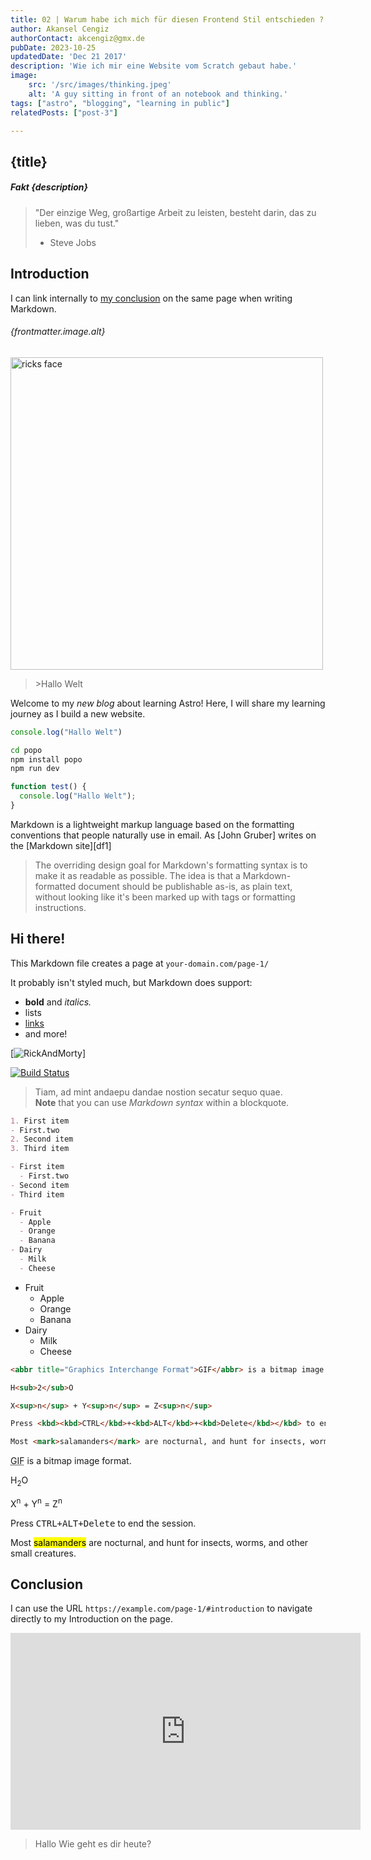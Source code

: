 ```yaml
---
title: 02 | Warum habe ich mich für diesen Frontend Stil entschieden ?
author: Akansel Cengiz
authorContact: akcengiz@gmx.de
pubDate: 2023-10-25
updatedDate: 'Dec 21 2017'
description: 'Wie ich mir eine Website vom Scratch gebaut habe.'
image:
    src: '/src/images/thinking.jpeg'
    alt: 'A guy sitting in front of an notebook and thinking.'
tags: ["astro", "blogging", "learning in public"]
relatedPosts: ["post-3"]

---
```


<section class="w-10/12 text-justify "> 


# {title}
##### *Fakt* {description}

> "Der einzige Weg, großartige Arbeit zu leisten, besteht darin, das zu lieben, was du tust."
> - Steve Jobs



## Introduction

I can link internally to [my conclusion](#conclusion) on the same page when writing Markdown.

###### {frontmatter.image.alt}







<div id="toc">

<img
  src="/src/images/rick.jpeg"
  width="500"
  height="500"
  decoding="async"
  loading="lazy"
  alt="ricks face"
  class="rounded border-2 border-dark"
/>

<blockquote class="mt-4">
>Hallo Welt
</blockquote>


</div>

Welcome to my _new blog_ about learning Astro! Here, I will share my learning journey as I build a new website.

```js
console.log("Hallo Welt")
```
```bash
cd popo
npm install popo
npm run dev
```

```js
function test() {
  console.log("Hallo Welt");
}
```

Markdown is a lightweight markup language based on the formatting conventions
that people naturally use in email.
As [John Gruber] writes on the [Markdown site][df1]

> The overriding design goal for Markdown's
> formatting syntax is to make it as readable
> as possible. The idea is that a
> Markdown-formatted document should be
> publishable as-is, as plain text, without
> looking like it's been marked up with tags
> or formatting instructions.




# Hi there!

This Markdown file creates a page at `your-domain.com/page-1/`

It probably isn't styled much, but Markdown does support:
- **bold** and _italics._
- lists
- [links](https://astro.build)
- and more!


[![RickAndMorty](../../images/rick.jpeg)]

[![Build Status](https://travis-ci.org/joemccann/dillinger.svg?branch=master)](https://travis-ci.org/joemccann/dillinger)


> Tiam, ad mint andaepu dandae nostion secatur sequo quae.  
> **Note** that you can use _Markdown syntax_ within a blockquote.

```markdown
1. First item
- First.two
2. Second item
3. Third item
```

```markdown
- First item
  - First.two
- Second item
- Third item
```


```markdown
- Fruit
  - Apple
  - Orange
  - Banana
- Dairy
  - Milk
  - Cheese
```

- Fruit
  - Apple
  - Orange
  - Banana
- Dairy
  - Milk
  - Cheese

```markdown
<abbr title="Graphics Interchange Format">GIF</abbr> is a bitmap image format.

H<sub>2</sub>O

X<sup>n</sup> + Y<sup>n</sup> = Z<sup>n</sup>

Press <kbd><kbd>CTRL</kbd>+<kbd>ALT</kbd>+<kbd>Delete</kbd></kbd> to end the session.

Most <mark>salamanders</mark> are nocturnal, and hunt for insects, worms, and other small creatures.
```



<abbr title="Graphics Interchange Format">GIF</abbr> is a bitmap image format.

H<sub>2</sub>O

X<sup>n</sup> + Y<sup>n</sup> = Z<sup>n</sup>

Press <kbd><kbd>CTRL</kbd>+<kbd>ALT</kbd>+<kbd>Delete</kbd></kbd> to end the session.

Most <mark>salamanders</mark> are nocturnal, and hunt for insects, worms, and other small creatures.



## Conclusion

I can use the URL `https://example.com/page-1/#introduction` to navigate directly to my Introduction on the page.












<iframe  width="560" height="315" src="https://www.youtube.com/embed/NJfaGJDSewc?si=8VQtYnMGCDSI2VQB" title="YouTube video player" frameborder="0" allow="accelerometer; autoplay; clipboard-write; encrypted-media; gyroscope; picture-in-picture; web-share" allowfullscreen></iframe>



>Hallo
>Wie geht es dir heute?


</section>